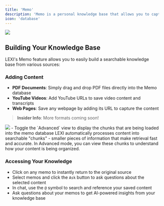 ```yaml
---
title: 'Memo'
description: 'Memo is a personal knowledge base that allows you to capture, organize, and retrieve knowledge from your browsing history.'
icon: 'database'
---
```


<img src="/images/memo/lexi-memo.jpg" />

## Building Your Knowledge Base

LEXI's Memo feature allows you to easily build a searchable knowledge base from various sources:

### Adding Content
- **PDF Documents**: Simply drag and drop PDF files directly into the Memo database
- **YouTube Videos**: Add YouTube URLs to save video content and transcripts
- **Web Pages**: Save any webpage by adding its URL to capture the content

> **Insider Info**: More formats coming soon!

<CardGroup cols={2}>
  <Card>
    <img src="/images/memo/lexi-memo-advanced.png" />
  </Card>
  <CardGroup cols={1}>
    <Card title="Advanced Mode">
      - Toggle the `Advanced` view to display the chunks that are being loaded into the memo database
    </Card>
    <Card title="How It Works">
      LEXI automatically processes content into searchable "chunks" - smaller pieces of information that make retrieval fast and accurate. 
      In Advanced mode, you can view these chunks to understand how your content is being organized.
    </Card>
  </CardGroup>
</CardGroup>


### Accessing Your Knowledge
- Click on any memo to instantly return to the original source
- Select memos and click the `Ask` button to ask questions about the selected content
- In chat, use the `@` symbol to search and reference your saved content
- Ask questions about your memos to get AI-powered insights from your knowledge base